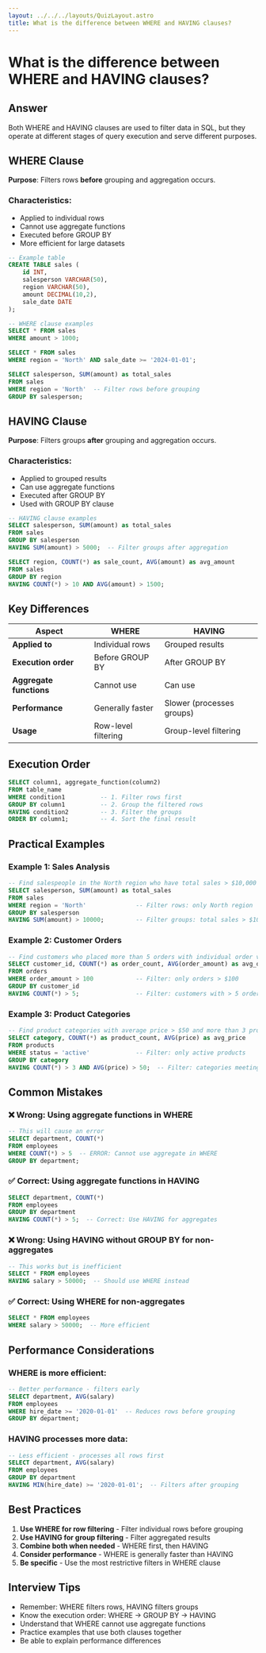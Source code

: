 ```yaml
---
layout: ../../../layouts/QuizLayout.astro
title: What is the difference between WHERE and HAVING clauses?
---
```


# What is the difference between WHERE and HAVING clauses?

## Answer

Both WHERE and HAVING clauses are used to filter data in SQL, but they operate at different stages of query execution and serve different purposes.

## WHERE Clause

**Purpose**: Filters rows **before** grouping and aggregation occurs.

### Characteristics:
- Applied to individual rows
- Cannot use aggregate functions
- Executed before GROUP BY
- More efficient for large datasets

```sql
-- Example table
CREATE TABLE sales (
    id INT,
    salesperson VARCHAR(50),
    region VARCHAR(50),
    amount DECIMAL(10,2),
    sale_date DATE
);

-- WHERE clause examples
SELECT * FROM sales 
WHERE amount > 1000;

SELECT * FROM sales 
WHERE region = 'North' AND sale_date >= '2024-01-01';

SELECT salesperson, SUM(amount) as total_sales
FROM sales 
WHERE region = 'North'  -- Filter rows before grouping
GROUP BY salesperson;
```

## HAVING Clause

**Purpose**: Filters groups **after** grouping and aggregation occurs.

### Characteristics:
- Applied to grouped results
- Can use aggregate functions
- Executed after GROUP BY
- Used with GROUP BY clause

```sql
-- HAVING clause examples
SELECT salesperson, SUM(amount) as total_sales
FROM sales 
GROUP BY salesperson
HAVING SUM(amount) > 5000;  -- Filter groups after aggregation

SELECT region, COUNT(*) as sale_count, AVG(amount) as avg_amount
FROM sales 
GROUP BY region
HAVING COUNT(*) > 10 AND AVG(amount) > 1500;
```

## Key Differences

| Aspect | WHERE | HAVING |
|--------|-------|--------|
| **Applied to** | Individual rows | Grouped results |
| **Execution order** | Before GROUP BY | After GROUP BY |
| **Aggregate functions** | Cannot use | Can use |
| **Performance** | Generally faster | Slower (processes groups) |
| **Usage** | Row-level filtering | Group-level filtering |

## Execution Order

```sql
SELECT column1, aggregate_function(column2)
FROM table_name
WHERE condition1          -- 1. Filter rows first
GROUP BY column1          -- 2. Group the filtered rows
HAVING condition2         -- 3. Filter the groups
ORDER BY column1;         -- 4. Sort the final result
```

## Practical Examples

### Example 1: Sales Analysis
```sql
-- Find salespeople in the North region who have total sales > $10,000
SELECT salesperson, SUM(amount) as total_sales
FROM sales 
WHERE region = 'North'              -- Filter rows: only North region
GROUP BY salesperson 
HAVING SUM(amount) > 10000;         -- Filter groups: total sales > $10,000
```

### Example 2: Customer Orders
```sql
-- Find customers who placed more than 5 orders with individual order value > $100
SELECT customer_id, COUNT(*) as order_count, AVG(order_amount) as avg_order
FROM orders 
WHERE order_amount > 100            -- Filter: only orders > $100
GROUP BY customer_id 
HAVING COUNT(*) > 5;                -- Filter: customers with > 5 orders
```

### Example 3: Product Categories
```sql
-- Find product categories with average price > $50 and more than 3 products
SELECT category, COUNT(*) as product_count, AVG(price) as avg_price
FROM products 
WHERE status = 'active'             -- Filter: only active products
GROUP BY category 
HAVING COUNT(*) > 3 AND AVG(price) > 50;  -- Filter: categories meeting criteria
```

## Common Mistakes

### ❌ Wrong: Using aggregate functions in WHERE
```sql
-- This will cause an error
SELECT department, COUNT(*) 
FROM employees 
WHERE COUNT(*) > 5  -- ERROR: Cannot use aggregate in WHERE
GROUP BY department;
```

### ✅ Correct: Using aggregate functions in HAVING
```sql
SELECT department, COUNT(*) 
FROM employees 
GROUP BY department 
HAVING COUNT(*) > 5;  -- Correct: Use HAVING for aggregates
```

### ❌ Wrong: Using HAVING without GROUP BY for non-aggregates
```sql
-- This works but is inefficient
SELECT * FROM employees 
HAVING salary > 50000;  -- Should use WHERE instead
```

### ✅ Correct: Using WHERE for non-aggregates
```sql
SELECT * FROM employees 
WHERE salary > 50000;  -- More efficient
```

## Performance Considerations

### WHERE is more efficient:
```sql
-- Better performance - filters early
SELECT department, AVG(salary)
FROM employees 
WHERE hire_date >= '2020-01-01'  -- Reduces rows before grouping
GROUP BY department;
```

### HAVING processes more data:
```sql
-- Less efficient - processes all rows first
SELECT department, AVG(salary)
FROM employees 
GROUP BY department 
HAVING MIN(hire_date) >= '2020-01-01';  -- Filters after grouping
```

## Best Practices

1. **Use WHERE for row filtering** - Filter individual rows before grouping
2. **Use HAVING for group filtering** - Filter aggregated results
3. **Combine both when needed** - WHERE first, then HAVING
4. **Consider performance** - WHERE is generally faster than HAVING
5. **Be specific** - Use the most restrictive filters in WHERE clause

## Interview Tips

- Remember: WHERE filters rows, HAVING filters groups
- Know the execution order: WHERE → GROUP BY → HAVING
- Understand that WHERE cannot use aggregate functions
- Practice examples that use both clauses together
- Be able to explain performance differences
